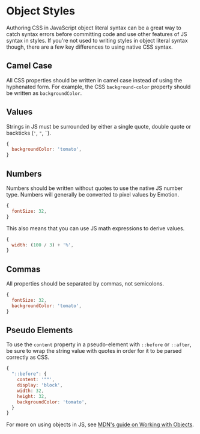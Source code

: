 
# Object Styles

Authoring CSS in JavaScript object literal syntax can be a great way to catch syntax errors before committing code and use other features of JS syntax in styles.
If you're not used to writing styles in object literal syntax though, there are a few key differences to using native CSS syntax.

## Camel Case

All CSS properties should be written in camel case instead of using the hyphenated form.
For example, the CSS `background-color` property should be written as `backgroundColor`.

## Values

Strings in JS must be surrounded by either a single quote, double quote or backticks (`'`, `"`, <code>`</code>).

```js
{
  backgroundColor: 'tomato',
}
```

## Numbers

Numbers should be written without quotes to use the native JS number type.
Numbers will generally be converted to pixel values by Emotion.

```js
{
  fontSize: 32,
}
```

This also means that you can use JS math expressions to derive values.

```js
{
  width: (100 / 3) + '%',
}
```

## Commas

All properties should be separated by commas, not semicolons.

```js
{
  fontSize: 32,
  backgroundColor: 'tomato',
}
```

## Pseudo Elements

To use the `content` property in a pseudo-element with `::before` or `::after`, be sure to wrap the string value with quotes in order for it to be parsed correctly as CSS.

```js
{
  "::before": {
    content: '""',
    display: 'block',
    width: 32,
    height: 32,
    backgroundColor: 'tomato',
  }
}
```

For more on using objects in JS, see [MDN's guide on Working with Objects](https://developer.mozilla.org/en-US/docs/Web/JavaScript/Guide/Working_with_Objects).

